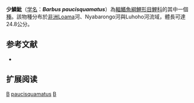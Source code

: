 {{Speciesbox 
| taxon = Barbus paucisquamatus
| status = DD
| status_system = IUCN3.1
| authority = [[Pellegrin|Pellegrin]], 1935
| synonyms = *''Barbus altianalis lobogenysoides''<br /><small>Pellegrin, 1935</small>
*''Barbus altianalis paucisquamata''<br /><small>Pellegrin, 1935</small>
*''Barbus altianalis var. lobogenysoides''<br /><small>Pellegrin, 1935</small>
*''Barbus altianalis var. paucisquamata''<br /><small>Pellegrin, 1935</small>
*''Barbus altianalis var. paucisquamatus''<br /><small>Pellegrin, 1935</small>
*''Barbus lobogenysoides''<br /><small>Pellegrin, 1935</small>
}}

'''少鱗魮'''（[[学名|学名]]：'''''Barbus paucisquamatus'''''）為[[輻鰭魚綱|輻鰭魚綱]][[鯉形目|鯉形目]][[鯉科|鯉科]]的其中一個[[種|種]]。該物種分布於[[非洲|非洲]]Loama河、Nyabarongo河與Luhoho河流域，體長可達24.8公分。

== 参考文献 ==
*{{FishBase_species|genus=Barbus|species=paucisquamatus|year=2011|month=12}}

== 扩展阅读 ==
{{refbegin}}
{{wikispecies-inline|Barbus paucisquamatus|少鱗魮}}
{{refend}}
{{Taxonbar|from=Q4859798}}

[[Category:IUCN红色名录数据缺乏物种|B]]
[[Category:魮屬|paucisquamatus]]
[[Category:1935年描述的魚類|B]]

{{魚類小作品}}